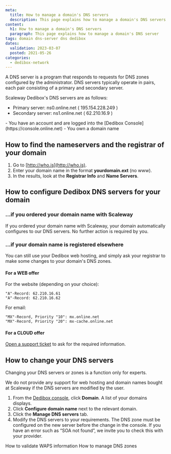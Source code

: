 ```yaml
---
meta:
  title: How to manage a domain's DNS servers
  description: This page explains how to manage a domain's DNS servers
content:
  h1: How to manage a domain's DNS servers
  paragraph: This page explains how to manage a domain's DNS server
tags: domain dns-server dns dedibox 
dates:
  validation: 2023-03-07
  posted: 2021-05-26
categories:
  - dedibox-network
---
```


A DNS server is a program that responds to requests for DNS zones configured by the administrator. DNS servers typically operate in pairs, each pair consisting of a primary and secondary server.

Scaleway Dedibox's DNS servers are as follows:

  * Primary server:     ns0.online.net   ( 195.154.228.249 )
  * Secondary server:   ns1.online.net   ( 62.210.16.9 )

<Message type="requirement">
  - You have an account and are logged into the [Dedibox Console](https://console.online.net) 
  - You own a domain name
</Message>


## How to find the nameservers and the registrar of your domain

1. Go to [http://who.is](http://who.is).
2. Enter your domain name in the format **yourdomain.ext** (no www).
3. In the results, look at the **Registrar Info** and **Name Servers**.

## How to configure Dedibox DNS servers for your domain

### ...if you ordered your domain name with Scaleway

If you ordered your domain name with Scaleway, your domain automatically configures to our DNS servers. No further action is required by you.

### ...if your domain name is registered elsewhere

You can still use your Dedibox web hosting, and simply ask your registrar to make some changes to your domain's DNS zones. 

#### For a WEB offer

For the website (depending on your choice):
```
"A"-Record: 62.210.16.61
"A"-Record: 62.210.16.62
```

For email:
```
"MX"-Record, Priority "10": mx.online.net
"MX"-Record, Priority "20": mx-cache.online.net
```

#### For a CLOUD offer

[Open a support ticket](https://console.online.net/en/assistance/ticket) to ask for the required information.

## How to change your DNS servers

<Message type="important">
  Changing your DNS servers or zones is a function only for experts.

  We do not provide any support for web hosting and domain names bought at Scaleway if the DNS servers are modified by the user.
</Message>

1. From the [Dedibox console](https://console.online.net), click **Domain**. A list of your domains displays.
2. Click **Configure domain name** next to the relevant domain. 
    <Lightbox src="scaleway-domain-configure.webp" alt="" />
3. Click the **Manage DNS servers** tab.
    <Lightbox src="scaleway-change-dns.webp" alt="" />
4. Modify the DNS servers to your requirements.
    <Message type="important">
      The DNS zone must be configured on the new server before the change in the console.
      If you have an error such as “SOA not found”, we invite you to check this with your provider. 
    </Message>


<Navigation title="See Also">
  <PreviousButton to="/dedibox-console/domains/how-to/validate-waps-info/">How to validate WAPS information</PreviousButton>
  <NextButton to="/dedibox-console/domains/how-to/manage-dns-zones/">How to manage DNS zones</NextButton>
</Navigation>

